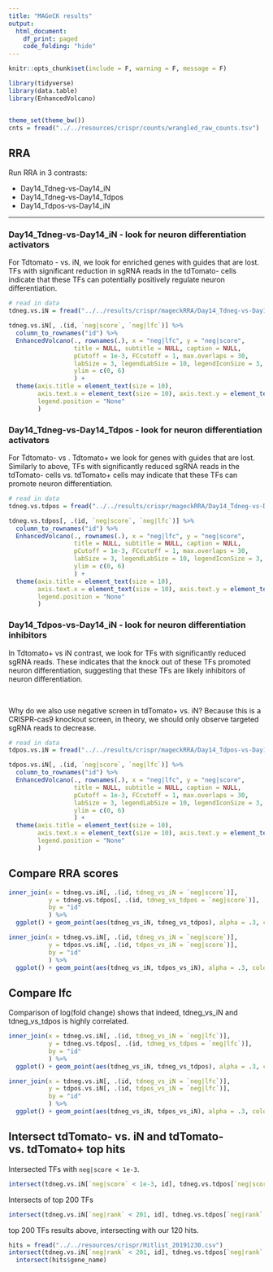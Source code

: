```yaml
---
title: "MAGeCK results"
output:
  html_document:
    df_print: paged
    code_folding: "hide"
---
```


```r
knitr::opts_chunk$set(include = F, warning = F, message = F)

library(tidyverse)
library(data.table)
library(EnhancedVolcano)


theme_set(theme_bw())
cnts = fread("../../resources/crispr/counts/wrangled_raw_counts.tsv")
```

## RRA

Run RRA in 3 contrasts:

-   Day14_Tdneg-vs-Day14_iN\
-   Day14_Tdneg-vs-Day14_Tdpos\
-   Day14_Tdpos-vs-Day14_iN

------------------------------------------------------------------------

### Day14_Tdneg-vs-Day14_iN - look for neuron differentiation activators

For Tdtomato - vs. iN, we look for enriched genes with guides that are lost. TFs with significant reduction in sgRNA reads in the tdTomato- cells indicate that these TFs can potentially positively regulate neuron differentiation.

```r
# read in data
tdneg.vs.iN = fread("../../results/crispr/mageckRRA/Day14_Tdneg-vs-Day14_iN/RRA.gene_summary.txt")
```

```r
tdneg.vs.iN[, .(id, `neg|score`, `neg|lfc`)] %>%
  column_to_rownames("id") %>% 
  EnhancedVolcano(., rownames(.), x = "neg|lfc", y = "neg|score", 
                  title = NULL, subtitle = NULL, caption = NULL,
                  pCutoff = 1e-3, FCcutoff = 1, max.overlaps = 30,
                  labSize = 3, legendLabSize = 10, legendIconSize = 3,
                  ylim = c(0, 6)
                  ) +
  theme(axis.title = element_text(size = 10),
        axis.text.x = element_text(size = 10), axis.text.y = element_text(size = 10),
        legend.position = "None"
        )
```

### Day14_Tdneg-vs-Day14_Tdpos - look for neuron differentiation activators

For Tdtomato- vs . Tdtomato+ we look for genes with guides that are lost. Similarly to above, TFs with significantly reduced sgRNA reads in the tdTomato- cells vs. tdTomato+ cells may indicate that these TFs can promote neuron differentiation.

```r
# read in data
tdneg.vs.tdpos = fread("../../results/crispr/mageckRRA/Day14_Tdneg-vs-Day14_Tdpos/RRA.gene_summary.txt")
```

```r
tdneg.vs.tdpos[, .(id, `neg|score`, `neg|lfc`)] %>%
  column_to_rownames("id") %>% 
  EnhancedVolcano(., rownames(.), x = "neg|lfc", y = "neg|score", 
                  title = NULL, subtitle = NULL, caption = NULL,
                  pCutoff = 1e-3, FCcutoff = 1, max.overlaps = 30,
                  labSize = 3, legendLabSize = 10, legendIconSize = 3,
                  ylim = c(0, 6)
                  ) +
  theme(axis.title = element_text(size = 10),
        axis.text.x = element_text(size = 10), axis.text.y = element_text(size = 10),
        legend.position = "None"
        )
```      


### Day14_Tdpos-vs-Day14_iN - look for neuron differentiation inhibitors

In Tdtomato+ vs iN contrast, we look for TFs with significantly reduced sgRNA reads. These indicates that the knock out of these TFs promoted neuron differentiation, suggesting that these TFs are likely inhibitors of neuron differentiation.

<br>

Why do we also use negative screen in tdTomato+ vs. iN? Because this is a CRISPR-cas9 knockout screen, in theory, we should only observe targeted sgRNA reads to decrease.

```r
# read in data
tdpos.vs.iN = fread("../../results/crispr/mageckRRA/Day14_Tdpos-vs-Day14_iN/RRA.gene_summary.txt")
```

```r
tdpos.vs.iN[, .(id, `neg|score`, `neg|lfc`)] %>%
  column_to_rownames("id") %>% 
  EnhancedVolcano(., rownames(.), x = "neg|lfc", y = "neg|score", 
                  title = NULL, subtitle = NULL, caption = NULL,
                  pCutoff = 1e-3, FCcutoff = 1, max.overlaps = 30,
                  labSize = 3, legendLabSize = 10, legendIconSize = 3,
                  ylim = c(0, 6)
                  ) +
  theme(axis.title = element_text(size = 10),
        axis.text.x = element_text(size = 10), axis.text.y = element_text(size = 10),
        legend.position = "None"
        )
```

## Compare RRA scores


```r
inner_join(x = tdneg.vs.iN[, .(id, tdneg_vs_iN = `neg|score`)],
           y = tdneg.vs.tdpos[, .(id, tdneg_vs_tdpos = `neg|score`)], 
           by = "id"
           ) %>% 
  ggplot() + geom_point(aes(tdneg_vs_iN, tdneg_vs_tdpos), alpha = .3, color = "royalblue")
```

```r
inner_join(x = tdneg.vs.iN[, .(id, tdneg_vs_iN = `neg|score`)],
           y = tdpos.vs.iN[, .(id, tdpos_vs_iN = `neg|score`)], 
           by = "id"
           ) %>% 
  ggplot() + geom_point(aes(tdneg_vs_iN, tdpos_vs_iN), alpha = .3, color = "firebrick")
```


## Compare lfc

Comparison of log(fold change) shows that indeed, tdneg_vs_iN and tdneg_vs_tdpos is highly correlated. 

```r
inner_join(x = tdneg.vs.iN[, .(id, tdneg_vs_iN = `neg|lfc`)],
           y = tdneg.vs.tdpos[, .(id, tdneg_vs_tdpos = `neg|lfc`)], 
           by = "id"
           ) %>% 
  ggplot() + geom_point(aes(tdneg_vs_iN, tdneg_vs_tdpos), alpha = .3, color = "royalblue")
```




```r
inner_join(x = tdneg.vs.iN[, .(id, tdneg_vs_iN = `neg|lfc`)],
           y = tdpos.vs.iN[, .(id, tdpos_vs_iN = `neg|lfc`)], 
           by = "id"
           ) %>% 
  ggplot() + geom_point(aes(tdneg_vs_iN, tdpos_vs_iN), alpha = .3, color = "firebrick")
```


## Intersect tdTomato- vs. iN and tdTomato- vs. tdTomato+ top hits

Intersected TFs with `neg|score < 1e-3`. 

```r
intersect(tdneg.vs.iN[`neg|score` < 1e-3, id], tdneg.vs.tdpos[`neg|score` < 1e-3, id])
```


Intersects of top 200 TFs

```r
intersect(tdneg.vs.iN[`neg|rank` < 201, id], tdneg.vs.tdpos[`neg|rank` < 201, id])
```


top 200 TFs results above, intersecting with our 120 hits. 

```r
hits = fread("../../resources/crispr/Hitlist_20191230.csv")
intersect(tdneg.vs.iN[`neg|rank` < 201, id], tdneg.vs.tdpos[`neg|rank` < 201, id]) %>% 
  intersect(hits$gene_name)

```











